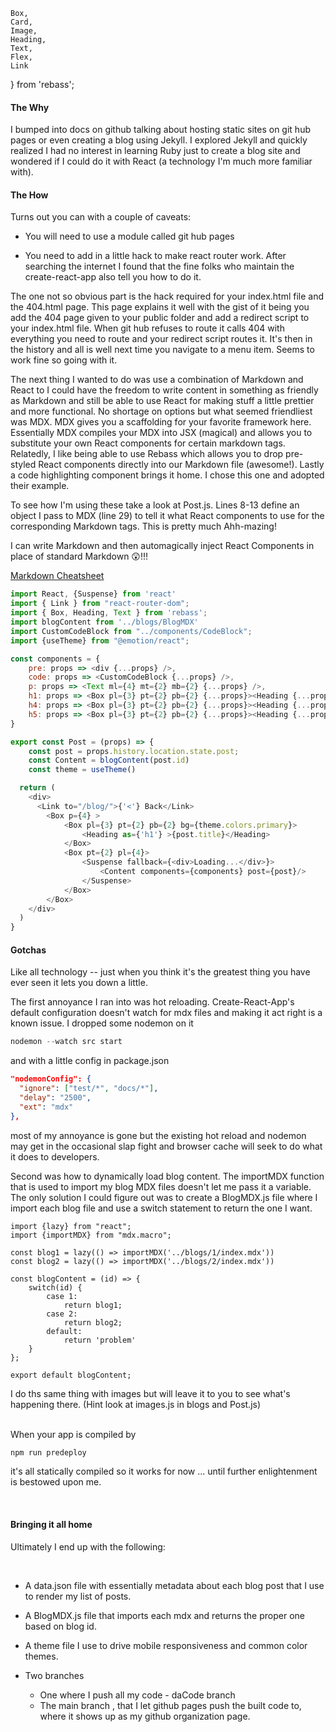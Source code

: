     Box,
    Card,
    Image,
    Heading,
    Text,
    Flex,
    Link
} from 'rebass';



#### The Why

I bumped into docs on github talking about hosting static sites on <Link href={ghPages} target="_blank">git hub pages</Link> or even creating a blog using Jekyll. I explored Jekyll and quickly realized I had no interest in learning Ruby just to create a blog site and wondered if I could do it with React (a technology I'm much more familiar with).

#### The How

Turns out you can with a couple of caveats:

- You will need to use a module called git hub pages

- You need to add in a little hack to make react router work.  After searching the internet I found that the fine folks who maintain the <Link href={cra} target="_blank">create-react-app</Link> also tell you <Link href={cra} target="_blank">how to do it</Link>.

The one not so obvious part is the hack required for your index.html file and the 404.html page. This <Link href={spagh} target="_blank">page</Link> explains it well with the gist of it being you add the 404 page given to your public folder and add a redirect script to your index.html file. When git hub refuses to route it calls 404 with everything you need to route and your redirect script routes it.  It's then in the history and all is well next time you navigate to a menu item.  Seems to work fine so going with it.

The next thing I wanted to do was use a combination of Markdown and React to I could have the freedom to write content in something as friendly as Markdown and still be able to use React for making stuff a little prettier and more functional.  No shortage on options but what seemed friendliest was <Link href={mdxhp} target="_blank">MDX</Link>.  MDX gives you a scaffolding for your favorite framework <Link href={mdxig} target="_blank">here</Link>. Essentially MDX compiles your MDX into JSX (magical) and allows you to substitute your own React components for certain <Link href={rebasstoc} target="_blank">markdown tags</Link>. Relatedly, I like being able to use <Link href={rebasshp} target="_blank">Rebass</Link> which allows you to drop pre-styled React components directly into our Markdown file (awesome!).  Lastly a code highlighting component brings it home.  I chose <Link href={rcb} target="_blank">this one</Link> and adopted their example.

To see how I'm using these take a look at Post.js. Lines 8-13 define an object I pass to MDX (line 29) to tell it what React components to use for the corresponding Markdown tags.  This is pretty much Ahh-mazing!

I can write Markdown and then automagically inject React Components in place of standard Markdown 😲!!!

[Markdown Cheatsheet](https://guides.github.com/pdfs/markdown-cheatsheet-online.pdf)

```javascript
import React, {Suspense} from 'react'
import { Link } from "react-router-dom";
import { Box, Heading, Text } from 'rebass';
import blogContent from '../blogs/BlogMDX'
import CustomCodeBlock from "../components/CodeBlock";
import {useTheme} from "@emotion/react";

const components = {
    pre: props => <div {...props} />,
    code: props => <CustomCodeBlock {...props} />,
    p: props => <Text ml={4} mt={2} mb={2} {...props} />,
    h1: props => <Box pl={3} pt={2} pb={2} {...props}><Heading {...props} as={'h1'}/></Box>,
    h4: props => <Box pl={3} pt={2} pb={2} {...props}><Heading {...props} as={'h4'}/></Box>,
    h5: props => <Box pl={3} pt={2} pb={2} {...props}><Heading {...props} as={'h5'}/></Box>
}

export const Post = (props) => {
    const post = props.history.location.state.post;
    const Content = blogContent(post.id)
    const theme = useTheme()

  return (
    <div>
      <Link to="/blog/">{'<'} Back</Link>
        <Box p={4} >
            <Box pl={3} pt={2} pb={2} bg={theme.colors.primary}>
                <Heading as={'h1'} >{post.title}</Heading>
            </Box>
            <Box pt={2} pl={4}>
                <Suspense fallback={<div>Loading...</div>}>
                    <Content components={components} post={post}/>
                </Suspense>
            </Box>
        </Box>
    </div>
  )
}
```

#### Gotchas
Like all technology -- just when you think it's the greatest thing you have ever seen it lets you down a little.


The first annoyance I ran into was hot reloading.  Create-React-App's default configuration doesn't watch for mdx files and making it act right is a <Link href={mdxcraissue} target="_blank"> known issue</Link>.  I dropped some nodemon on it
```javascript
nodemon --watch src start
```
 and with a little config in package.json
```json
"nodemonConfig": {
  "ignore": ["test/*", "docs/*"],
  "delay": "2500",
  "ext": "mdx"
},
```
most of my annoyance is gone but the existing hot reload and nodemon may get in the occasional slap fight and browser cache will seek to do what it does to developers.


Second was how to dynamically load blog content.  The importMDX function that is used to import my blog MDX files doesn't let me pass it a variable.  The only solution I could figure out was to create a BlogMDX.js file where I import each blog file and use a switch statement to return the one I want.
```
import {lazy} from "react";
import {importMDX} from "mdx.macro";

const blog1 = lazy(() => importMDX('../blogs/1/index.mdx'))
const blog2 = lazy(() => importMDX('../blogs/2/index.mdx'))

const blogContent = (id) => {
    switch(id) {
        case 1:
            return blog1;
        case 2:
            return blog2;
        default:
            return 'problem'
    }
};

export default blogContent;

```

I do ths same thing with images but will leave it to you to see what's happening there. (Hint look at images.js in blogs and Post.js)
<br/>
<br/>

When your app is compiled by
```javascript
npm run predeploy
```
it's all statically compiled so it works for now ... until further enlightenment is bestowed upon me.

<br/>

#### Bringing it all home
Ultimately I end up with the following:

<br/>

- A data.json file with essentially metadata about each blog post that I use to render my list of posts.

- A BlogMDX.js file that imports each mdx and returns the proper one based on blog id.

- A theme file I use to drive mobile responsiveness and common color themes.

- Two branches
    - One where I push all my code - <Link href={daCodeBranch} target="_blank">daCode branch</Link>
    - The <Link href={mainBranch} target="_blank">main branch</Link> , that I let github pages push the built code to, where it shows up as my github organization page.
